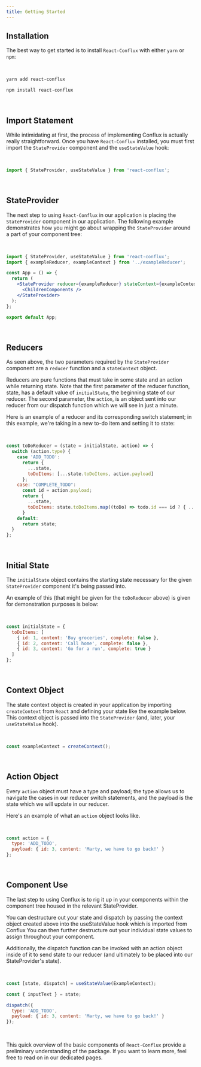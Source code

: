 ```yaml
---
title: Getting Started
---
```


## Installation

The best way to get started is to install `React-Conflux` with either `yarn` or `npm`:

<br />

```bash
yarn add react-conflux
```

```bash
npm install react-conflux
```

<br />

## Import Statement

While intimidating at first, the process of implementing Conflux is actually really straightforward. Once you have `React-Conflux` installed, you must first import the `StateProvider` component and the `useStateValue` hook:

<br />

```jsx lineNumbers=true
import { StateProvider, useStateValue } from 'react-conflux';
```

<br />

## StateProvider

The next step to using `React-Conflux` in our application is placing the `StateProvider` component in our
application. The following example demonstrates how you might go about wrapping the `StateProvider` around
a part of your component tree:

<br />

```jsx lineNumbers=true
import { StateProvider, useStateValue } from 'react-conflux';
import { exampleReducer, exampleContext } from '../exampleReducer';

const App = () => {
  return (
    <StateProvider reducer={exampleReducer} stateContext={exampleContext}>
      <ChildrenComponents />
    </StateProvider>
  );
};

export default App;
```

<br />

## Reducers

As seen above, the two parameters required by the `StateProvider` component are a `reducer` function and a `stateContext` object.

Reducers are pure functions that must take in some state and an action while returning state. Note that the first parameter of the reducer function, state, has a default value of `initialState`, the beginning state of our reducer. The second parameter, the `action`, is an object sent into our reducer from our dispatch function which we will see in just a minute.

Here is an example of a reducer and its corresponding switch statement; in this example, we're taking in a new to-do item and setting it to state:

<br />

```jsx lineNumbers=true
const toDoReducer = (state = initialState, action) => {
  switch (action.type) {
    case 'ADD_TODO':
      return {
        ...state,
        toDoItems: [...state.toDoItems, action.payload]
      };
    case: "COMPLETE_TODO":
      const id = action.payload;
      return {
        ...state,
        toDoItems: state.toDoItems.map((toDo) => todo.id === id ? { ...toDo, complete: true } : todo)
      }
    default:
      return state;
  }
};
```

<br />

## Initial State

The `initialState` object contains the starting state necessary for the given `StateProvider` component it's
being passed into.

An example of this (that might be given for the `toDoReducer` above) is given for demonstration purposes is below:

<br />

```jsx lineNumbers=true
const initialState = {
  toDoItems: [
    { id: 1, content: 'Buy groceries', complete: false },
    { id: 2, content: 'Call home', complete: false },
    { id: 3, content: 'Go for a run', complete: true }
  ]
};
```

<br />

## Context Object

The state context object is created in your application by importing `createContext` from `React` and defining your state like the example below. This context object is passed into the `StateProvider` (and, later, your `useStateValue` hook).

<br />

```jsx lineNumbers=true
const exampleContext = createContext();
```

<br />

## Action Object

Every `action` object must have a type and payload; the type allows us to navigate the cases in our reducer switch statements, and the payload is the state which we will update in our reducer.

Here's an example of what an `action` object looks like.

<br />

```jsx lineNumbers=true
const action = {
  type: 'ADD_TODO',
  payload: { id: 3, content: 'Marty, we have to go back!' }
};
```

<br />

## Component Use

The last step to using Conflux is to rig it up in your components within the component tree housed in the relevant StateProvider.

You can destructure out your state and dispatch by passing the context object created above into the useStateValue hook which is imported from Conflux You can then further destructure out your individual state values to assign throughout your component.

Additionally, the dispatch function can be invoked with an action object inside of it to send state to our reducer (and ultimately to be placed into our StateProvider's state).

<br />

```jsx lineNumbers=true
const [state, dispatch] = useStateValue(ExampleContext);

const { inputText } = state;

dispatch({
  type: 'ADD_TODO',
  payload: { id: 3, content: 'Marty, we have to go back!' }
});
```

<br />

This quick overview of the basic components of `React-Conflux` provide a preliminary understanding of the package. If you want to learn more, feel free to read on in our dedicated pages.
